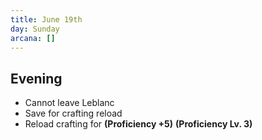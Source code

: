 ```yaml
---
title: June 19th
day: Sunday
arcana: []
---
```


## Evening
- Cannot leave Leblanc
- Save for crafting reload
- Reload crafting for **(Proficiency +5)** **(Proficiency Lv. 3)**